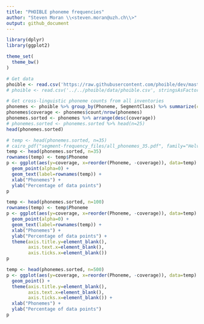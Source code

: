 ```yaml
---
title: "PHOIBLE phoneme frequencies"
author: "Steven Moran \\<steven.moran@uzh.ch\\>"
output: github_document
---
```

  
```r
library(dplyr)
library(ggplot2)

theme_set(
  theme_bw()
)
```

```r
# Get data
phoible <- read.csv('https://raw.githubusercontent.com/phoible/dev/master/data/phoible.csv', stringsAsFactors = F)
# phoible <- read.csv('../../phoible/data/phoible.csv', stringsAsFactors = F)
```

```r
# Get cross-linguistic phoneme counts from all inventories
phonemes <- phoible %>% group_by(Phoneme, SegmentClass) %>% summarize(count=n())
phonemes$coverage <- phonemes$count/nrow(phonemes)
phonemes.sorted <- phonemes %>% arrange(desc(coverage))
# phonemes.sorted <- phonemes.sorted %>% head(n=25)
head(phonemes.sorted)
```

```r
# temp <- head(phonemes.sorted, n=35)
# cairo_pdf("segment-frequency_files/all_phonemes_35.pdf", family="Helvetica")
temp <- head(phonemes.sorted, n=35)
rownames(temp) <- temp$Phoneme
p <- ggplot(aes(y=coverage, x=reorder(Phoneme, -coverage)), data=temp) +
  geom_point(alpha=0) +
  geom_text(label=rownames(temp)) +
  xlab("Phonemes") +
  ylab("Percentage of data points")
p
```

```r
temp <- head(phonemes.sorted, n=100)
rownames(temp) <- temp$Phoneme
p <- ggplot(aes(y=coverage, x=reorder(Phoneme, -coverage)), data=temp) +
  geom_point(alpha=0) +
  geom_text(label=rownames(temp)) +
  xlab("Phonemes") +
  ylab("Percentage of data points") +
  theme(axis.title.y=element_blank(),
        axis.text.x=element_blank(),
        axis.ticks.x=element_blank())
p
```

```r
temp <- head(phonemes.sorted, n=500)
p <- ggplot(aes(y=coverage, x=reorder(Phoneme, -coverage)), data=temp) +
  geom_point() +
  theme(axis.title.y=element_blank(),
        axis.text.x=element_blank(),
        axis.ticks.x=element_blank()) +
  xlab("Phonemes") +
  ylab("Percentage of data points")
p
```